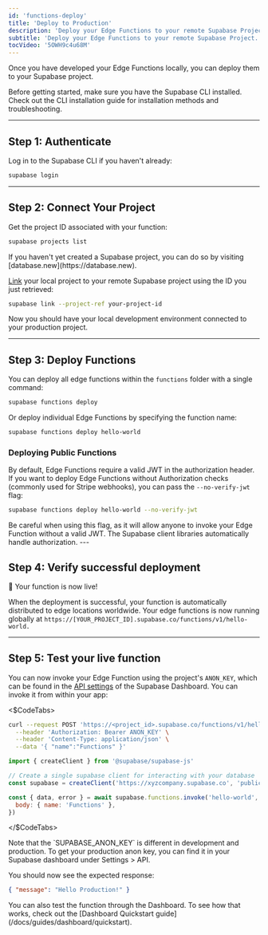 ```yaml
---
id: 'functions-deploy'
title: 'Deploy to Production'
description: 'Deploy your Edge Functions to your remote Supabase Project.'
subtitle: 'Deploy your Edge Functions to your remote Supabase Project.'
tocVideo: '5OWH9c4u68M'
---
```


Once you have developed your Edge Functions locally, you can deploy them to your Supabase project.

<Admonition type="info">
  Before getting started, make sure you have the Supabase CLI installed. Check out the CLI
  installation guide for installation methods and troubleshooting.
</Admonition>

---

## Step 1: Authenticate

Log in to the Supabase CLI if you haven't already:

```bash
supabase login
```

---

## Step 2: Connect Your Project

Get the project ID associated with your function:

```bash
supabase projects list
```

<Admonition type="tip" label="Need a new project?">
  If you haven't yet created a Supabase project, you can do so by visiting
  [database.new](https://database.new).
</Admonition>

[Link](/docs/reference/cli/usage#supabase-link) your local project to your remote Supabase project using the ID you just retrieved:

```bash
supabase link --project-ref your-project-id
```

Now you should have your local development environment connected to your production project.

---

## Step 3: Deploy Functions

You can deploy all edge functions within the `functions` folder with a single command:

```bash
supabase functions deploy
```

Or deploy individual Edge Functions by specifying the function name:

```bash
supabase functions deploy hello-world
```

### Deploying Public Functions

By default, Edge Functions require a valid JWT in the authorization header. If you want to deploy Edge Functions without Authorization checks (commonly used for Stripe webhooks), you can pass the `--no-verify-jwt` flag:

```bash
supabase functions deploy hello-world --no-verify-jwt
```

<Admonition type="caution">
  Be careful when using this flag, as it will allow anyone to invoke your Edge Function without a
  valid JWT. The Supabase client libraries automatically handle authorization.
</Admonition>
---

## Step 4: Verify successful deployment

🎉 Your function is now live!

When the deployment is successful, your function is automatically distributed to edge locations worldwide. Your edge functions is now running globally at `https://[YOUR_PROJECT_ID].supabase.co/functions/v1/hello-world.`

---

## Step 5: Test your live function

You can now invoke your Edge Function using the project's `ANON_KEY`, which can be found in the [API settings](https://supabase.com/dashboard/project/_/settings/api) of the Supabase Dashboard. You can invoke it from within your app:

<$CodeTabs>

```bash name=cURL
curl --request POST 'https://<project_id>.supabase.co/functions/v1/hello-world' \
  --header 'Authorization: Bearer ANON_KEY' \
  --header 'Content-Type: application/json' \
  --data '{ "name":"Functions" }'
```

```js name=JavaScript
import { createClient } from '@supabase/supabase-js'

// Create a single supabase client for interacting with your database
const supabase = createClient('https://xyzcompany.supabase.co', 'public-anon-key')

const { data, error } = await supabase.functions.invoke('hello-world', {
  body: { name: 'Functions' },
})
```

</$CodeTabs>

<Admonition type="info">
  Note that the `SUPABASE_ANON_KEY` is different in development and production. To get your
  production anon key, you can find it in your Supabase dashboard under Settings > API.
</Admonition>

You should now see the expected response:

```json
{ "message": "Hello Production!" }
```

<Admonition type="info">
  You can also test the function through the Dashboard. To see how that works, check out the
  [Dashboard Quickstart guide](/docs/guides/dashboard/quickstart).
</Admonition>

